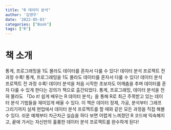 ```yaml
---
title: "R 데이터 분석"
author: '김영우'
date: '2022-05-03'
categories: ["Book"]
tags: ["R"]
---
```


# 책 소개

통계, 프로그래밍을 1도 몰라도 데이터를 혼자서 다룰 수 있다! 데이터 분석 프로젝트 전 과정 수록! 통계, 프로그래밍을 1도 몰라도 데이터를 혼자서 다룰 수 있다! 데이터 분석 프로젝트 전 과정 수록! 데이터 분석을 처음 시작한 초보자도 어깨춤을 추며 데이터를 혼자 다룰 수 있게 한다는 강의가 책으로 출간되었다. 통계, 프로그래밍, 데이터 분석을 전혀 몰라도 「Do it! 쉽게 배우는 R 데이터 분석」을 통해 R로 최근 주목받고 있는 데이터 분석 기법들을 재미있게 배울 수 있다. 이 책은 데이터 정제, 가공, 분석부터 그래프 그리기까지 실제 현업에서 데이터 분석 프로젝트를 할 때와 같은 모든 과정을 직접 해볼 수 있다. 쉬운 예제부터 차근차근 실습을 하다 보면 어렵게 느껴졌던 R 코드에 익숙해지고, 끝에 가서는 자신만의 훌륭한 데이터 분석 프로젝트를 완수하게 된다!
